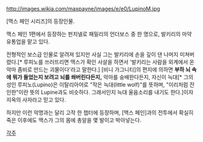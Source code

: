 http://images.wikia.com/maxpayne/images/e/e0/LupinoM.jpg

[맥스 페인 시리즈]의 등장인물.

맥스 페인 1편에서 등장하는 펀치넬로 패밀리의 언더보스 중 한 명으로, 발키리의 마약 유통업을 맡고 있다.

전형적인 보스급 인물로 알려져 있지만 사실 그는 발키리에 손을 깊이 댄 나머지 미쳐버렸다.[* 루피노를 쓰러뜨리면 맥스가 확인 사살을 하면서 '발키리는 사람을 외계에서 온 악마 좀비로 만드는 괴물이다'라고 말한다.] [비니 가그니티]의 편지에 의하면 '''부하 뇌 속에 뭐가 들었는지 보려고 뇌를 쏴버린다든지,''' 악마를 숭배한다든지, 자신이 늑대[* 그의 성인 루피노(Lupino)은 이탈리아어로 "작은 늑대(little wolf)"를 뜻하며, "이리처럼 잔인한"이란 뜻의 Lupine과도 비슷하다. 그래서인지 늑대 울음소리를 내기도 한다.]이자 지옥의 사자라고 믿고 있다.

하지만 이런 악명과는 달리 고작 한 챕터에 등장하며, [맥스 페인]과의 전투에서 확실히 죽은 이후에도 맥스가 그의 몸에 총알을 몇 발이고 박아넣는다.

[[각주]]
